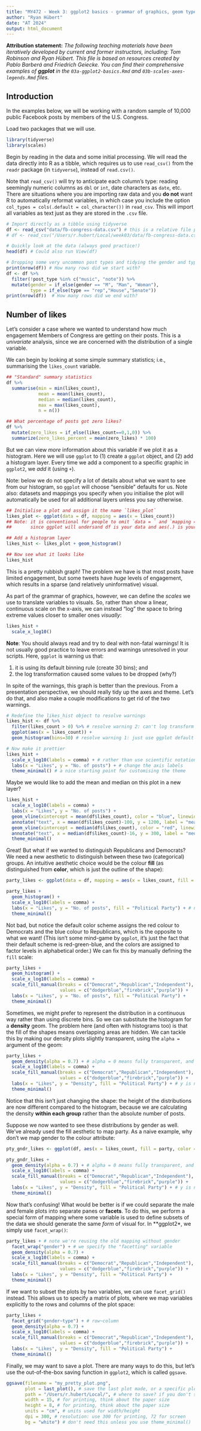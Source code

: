 ```yaml
---
title: "MY472 - Week 3: ggplot2 basics - grammar of graphics, geom types"
author: "Ryan Hübert"
date: "AT 2024"
output: html_document
---
```


**Attribution statement:** _The following teaching materials have been iteratively developed by current and former instructors, including: Tom Robinson and Ryan Hübert. This file is based on resources created by Pablo Barberá and Friedrich Geiecke. You can find their comprehensive examples of **ggplot** in the `03a-ggplot2-basics.Rmd` and `03b-scales-axes-legends.Rmd` files._

## Introduction

In the examples below, we will be working with a random sample of 10,000 public Facebook posts by members of the U.S. Congress.

Load two packages that we will use.

```r
library(tidyverse)
library(scales)
```

Begin by reading in the data and some initial processing. We will read the data directly into R as a tibble, which requires us to use `read_csv()` from the `readr` package (in `tidyverse`), instead of `read.csv()`.

Note that `read_csv()` will try to anticipate each column's type: reading seemingly numeric columns as `dbl` or `int`, date characters as `date`, etc. There are situations where you are importing raw data and you **do not** want R to automatically reformat variables, in which case you include the option `col_types = cols(.default = col_character())` in `read_csv`. This will import all variables as text just as they are stored in the `.csv` file.

```r
# Import directly as a tibble using tidyverse
df <- read_csv("data/fb-congress-data.csv") # this is a relative file path
# df <- read_csv("/Users/r.hubert/Local/week03/data/fb-congress-data.csv") # this is an absolute file path

# Quickly look at the data (always good practice!)
head(df) # Could also run View(df)

# Dropping some very uncommon post types and tidying the gender and type labels
print(nrow(df)) # How many rows did we start with?
df <- df %>%
  filter(!post_type %in% c("music", "note")) %>% 
  mutate(gender = if_else(gender == "M", "Man", "Woman"), 
         type = if_else(type == "rep","House","Senate"))
print(nrow(df))  # How many rows did we end with?
```

## Number of likes 

Let's consider a case where we wanted to understand how much engagement Members of Congress are getting on their posts. This is a *univariate* analysis, since we are concerned with the distribution of a single variable. 

We can begin by looking at some simple summary statistics; i.e., summarising the `likes_count` variable.

```r
## "Standard" summary statistics 
df %>% 
  summarise(min = min(likes_count), 
            mean = mean(likes_count), 
            median = median(likes_count),
            max = max(likes_count), 
            n = n())

## What percentage of posts got zero likes?
df %>% 
  mutate(zero_likes = if_else(likes_count==0,1,0)) %>%
  summarize(zero_likes_percent = mean(zero_likes) * 100)
```

But we can view *more* information about this variable if we plot it as a histogram. Here we will use `ggplot` to (1) create a `ggplot` object, and (2) add a histogram layer. Every time we add a component to a specific graphic in `ggplot2`, we *add* it (using `+`).

Note: below we do not specify a lot of details about what we want to see from our histogram, so `ggplot` will choose "sensible" defaults for us. Note also: datasets and mappings you specify when you initialise the plot will automatically be used for all additional layers unless you say otherwise.

```r
## Initialise a plot and assign it the name `likes_plot`
likes_plot <- ggplot(data = df, mapping = aes(x = likes_count)) 
## Note: it is conventional for people to omit `data = ` and `mapping = `
##       since ggplot will undersand df is your data and aes(.) is your mapping

## Add a histogram layer
likes_hist <- likes_plot + geom_histogram()

## Now see what it looks like
likes_hist
```

This is a pretty rubbish graph! The problem we have is that most posts have limited engagement, but some tweets have *huge* levels of engagement, which results in a sparse (and relatively uninformative) visual.

As part of the grammar of graphics, however, we can define the *scales* we use to translate variables to visuals. So, rather than show a linear, continuous scale on the x-axis, we can instead "log" the space to bring extreme values closer to smaller ones *visually*:

```r
likes_hist + 
  scale_x_log10()
```

**Note**: You should always read and try to deal with non-fatal warnings! It is not usually good practice to leave errors and warnings unresolved in your scripts. Here, `ggplot` is warning us that:

1. it is using its default binning rule (create 30 bins); and 
2. the log transformation caused some values to be dropped (why?)

In spite of the warnings, this graph is better than the previous. From a presentation perspective, we should really tidy up the axes and theme. Let's do that, and also make a couple modifications to get rid of the two warnings. 

``` r
# Redefine the likes_hist object to resolve warnings
likes_hist <- df %>% 
  filter(likes_count > 0) %>% # resolve warning 2: can't log transform zeroes 
  ggplot(aes(x = likes_count)) + 
  geom_histogram(bins=30) # resolve warning 1: just use ggplot default

# Now make it prettier
likes_hist + 
  scale_x_log10(labels = comma) + # rather than use scientific notation, use commas
  labs(x = "Likes", y = "No. of posts") + # change the axis labels
  theme_minimal() # a nice starting point for customising the theme
```

Maybe we would like to add the mean and median on this plot in a new layer?

``` r
likes_hist + 
  scale_x_log10(labels = comma) + 
  labs(x = "Likes", y = "No. of posts") + 
  geom_vline(xintercept = mean(df$likes_count), color = "blue", linewidth=1.5) + 
  annotate("text", x = mean(df$likes_count)-100, y = 1200, label = "mean", angle=90, size=5, color="blue") + 
  geom_vline(xintercept = median(df$likes_count), color = "red", linewidth=1.5) + 
  annotate("text", x = median(df$likes_count)-16, y = 300, label = "median", angle=90, size=5, color="red") + 
  theme_minimal()
```

Great! But what if we wanted to distinguish Republicans and Democrats? We need a new aesthetic to distinguish between these two (categorical) groups. An intuitive aesthetic choice would be the colour **fill** (as distinguished from **color**, which is just the outline of the shape):

```r
party_likes <- ggplot(data = df, mapping = aes(x = likes_count, fill = party))

party_likes +
  geom_histogram() +
  scale_x_log10(labels = comma) + 
  labs(x = "Likes", y = "No. of posts", fill = "Political Party") + # note we change the legend title
  theme_minimal() 
```

Not bad, but notice the default color scheme assigns the red colour to Democrats and the blue colour to Republicans, which is the opposite to what we want! (This isn't some mind-game by `ggplot`, it's just the fact that their default scheme is red-green-blue, and the colors are assigned to factor levels in alphabetical order.) We can fix this by manually defining the `fill` scale:

```r
party_likes +
  geom_histogram() +
  scale_x_log10(labels = comma) + 
  scale_fill_manual(breaks = c("Democrat","Republican","Independent"),
                    values = c("dodgerblue","firebrick","purple")) +
  labs(x = "Likes", y = "No. of posts", fill = "Political Party") + 
  theme_minimal() 
```

Sometimes, we might prefer to represent the distribution in a continuous way rather than using discrete bins. So we can substitute the histogram for a **density** geom. The problem here (and often with histograms too) is that the fill of the shapes means overlapping areas are hidden. We can tackle this by making our density plots slightly transparent, using the `alpha = ` argument of the geom:

```r
party_likes +
  geom_density(alpha = 0.7) + # alpha = 0 means fully transparent, and alpha = 1 means opaque
  scale_x_log10(labels = comma) + 
  scale_fill_manual(breaks = c("Democrat","Republican","Independent"),
                    values = c("dodgerblue","firebrick","purple")) +
  labs(x = "Likes", y = "Density", fill = "Political Party") + # y is not a count anymore
  theme_minimal() 
```

Notice that this isn't just changing the shape: the height of the distributions are now different compared to the histogram, because we are calculating the density **within each group** rather than the absolute number of posts.

Suppose we now wanted to see these distributions by gender as well. We've already used the fill aesthetic to map party. As a naive example, why don't we map gender to the colour attribute:

```r
pty_gndr_likes <- ggplot(df, aes(x = likes_count, fill = party, color = gender))

pty_gndr_likes + 
  geom_density(alpha = 0.7) + # alpha = 0 means fully transparent, and alpha = 1 means opaque
  scale_x_log10(labels = comma) + 
  scale_fill_manual(breaks = c("Democrat","Republican","Independent"),
                    values = c("dodgerblue","firebrick","purple")) +
  labs(x = "Likes", y = "Density", fill = "Political Party") + # y is not a count anymore
  theme_minimal() 
```

Now that's confusing! What would be better is if we could separate the male and female plots into separate panes or **facets**. To do this, we perform a special form of mapping where some variable is used to define subsets of the data we should generate the same *form* of visual for. In **ggplot2*, we simply use `facet_wrap()`:

```r

party_likes + # note we're reusing the old mapping without gender
  facet_wrap("gender") + # we specify the "facetting" variable
  geom_density(alpha = 0.7) + 
  scale_x_log10(labels = comma) + 
  scale_fill_manual(breaks = c("Democrat","Republican","Independent"),
                    values = c("dodgerblue","firebrick","purple")) +
  labs(x = "Likes", y = "Density", fill = "Political Party") +
  theme_minimal() 
```

If we want to subset the plots by two variables, we can use `facet_grid()` instead. This allows us to specify a matrix of plots, where we map variables explicitly to the rows and columns of the plot space:

```r
party_likes + 
  facet_grid("gender~type") + # row~column
  geom_density(alpha = 0.7) + 
  scale_x_log10(labels = comma) + 
  scale_fill_manual(breaks = c("Democrat","Republican","Independent"),
                    values = c("dodgerblue","firebrick","purple")) +
  labs(x = "Likes", y = "Density", fill = "Political Party") +
  theme_minimal() 
```

Finally, we may want to save a plot. There are many ways to do this, but let's use the out-of-the-box saving function in `ggplot2`, which is called `ggsave`. 

```r
ggsave(filename = "my_pretty_plot.png", 
       plot = last_plot(), # save the last plot made, or a specific plot you assigned a name?
       path = "/Users/r.hubert/Local/", # where to save? if you don't specify anything, will save in current folder
       width = 15, # for printing, think about the paper size
       height = 8, # for printing, think about the paper size
       units = "cm", # units used for width/height
       dpi = 300, # resolution: use 300 for printing, 72 for screen
       bg = "white") # don't need this unless you use theme_minimal()
```